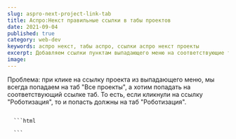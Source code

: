 ```yaml
---
slug: aspro-next-project-link-tab
title: Аспро:Некст правильные ссылки в табы проектов
date: 2021-09-04
published: true
category: web-dev
keywords: аспро некст, табы аспро, ссылки аспро некст проекты
excerpt: Добавляем ссылки пунктам выпадающего меню на соответствующие табы проектов
image:
---
```

Проблема: при клике на ссылку проекта из выпадающего меню, мы всегда попадаем на таб "Все проекты", а хотим попадать на соответствующий ссылке таб. То есть, если кликнули на ссылку "Роботизация", то и попасть должны на таб "Роботизация".

<Figcaption src="https://sereja-art.ru/upload/blogs/aspro-next-project-link-tab/aspro-next-project-link-tab-2.png" alt="" />
<Figcaption src="https://sereja-art.ru/upload/blogs/aspro-next-project-link-tab/aspro-next-project-link-tab.png" alt="" />

<CodeTitle title='Костыль для ссылок проектов в URL' lang="js" />
<code>
  ```html
    <script>
      $(document).ready(function() {
        var filter = window.location.hash.replace('#', '');
        $('span[data-filter="' + filter + '"]').click();
      });
    </script>
  ```
</code>
